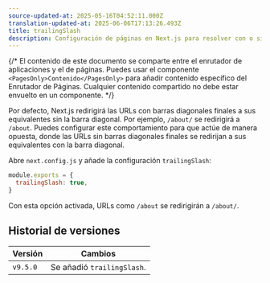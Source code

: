 ```yaml
---
source-updated-at: 2025-05-16T04:52:11.000Z
translation-updated-at: 2025-06-06T17:13:26.493Z
title: trailingSlash
description: Configuración de páginas en Next.js para resolver con o sin barra diagonal final.
---
```


{/* El contenido de este documento se comparte entre el enrutador de aplicaciones y el de páginas. Puedes usar el componente `<PagesOnly>Contenido</PagesOnly>` para añadir contenido específico del Enrutador de Páginas. Cualquier contenido compartido no debe estar envuelto en un componente. */}

Por defecto, Next.js redirigirá las URLs con barras diagonales finales a sus equivalentes sin la barra diagonal. Por ejemplo, `/about/` se redirigirá a `/about`. Puedes configurar este comportamiento para que actúe de manera opuesta, donde las URLs sin barras diagonales finales se redirijan a sus equivalentes con la barra diagonal.

Abre `next.config.js` y añade la configuración `trailingSlash`:

```js filename="next.config.js"
module.exports = {
  trailingSlash: true,
}
```

Con esta opción activada, URLs como `/about` se redirigirán a `/about/`.

## Historial de versiones

| Versión  | Cambios                |
| -------- | ---------------------- |
| `v9.5.0` | Se añadió `trailingSlash`. |